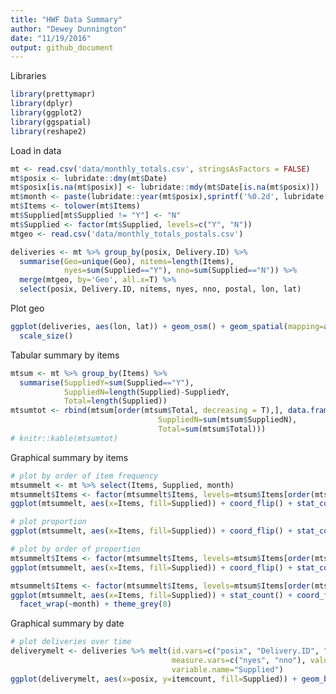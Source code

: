 ```yaml
---
title: "HWF Data Summary"
author: "Dewey Dunnington"
date: "11/19/2016"
output: github_document
---
```


Libraries

```r
library(prettymapr)
library(dplyr)
library(ggplot2)
library(ggspatial)
library(reshape2)
```

Load in data

```r
mt <- read.csv('data/monthly_totals.csv', stringsAsFactors = FALSE)
mt$posix <- lubridate::dmy(mt$Date)
mt$posix[is.na(mt$posix)] <- lubridate::mdy(mt$Date[is.na(mt$posix)])
mt$month <- paste(lubridate::year(mt$posix),sprintf('%0.2d', lubridate::month(mt$posix)), sep="-")
mt$Items <- tolower(mt$Items)
mt$Supplied[mt$Supplied != "Y"] <- "N"
mt$Supplied <- factor(mt$Supplied, levels=c("Y", "N"))
mtgeo <- read.csv('data/monthly_totals_postals.csv')

deliveries <- mt %>% group_by(posix, Delivery.ID) %>% 
  summarise(Geo=unique(Geo), nitems=length(Items), 
            nyes=sum(Supplied=="Y"), nno=sum(Supplied=="N")) %>% 
  merge(mtgeo, by='Geo', all.x=T) %>% 
  select(posix, Delivery.ID, nitems, nyes, nno, postal, lon, lat)
```

Plot geo

```r
ggplot(deliveries, aes(lon, lat)) + geom_osm() + geom_spatial(mapping=aes(size=nitems)) +
  scale_size()
```


Tabular summary by items

```r
mtsum <- mt %>% group_by(Items) %>% 
  summarise(SuppliedY=sum(Supplied=="Y"), 
            SuppliedN=length(Supplied)-SuppliedY, 
            Total=length(Supplied))
mtsumtot <- rbind(mtsum[order(mtsum$Total, decreasing = T),], data.frame(Items="Totals", SuppliedY=sum(mtsum$SuppliedY),
                                 SuppliedN=sum(mtsum$SuppliedN),
                                 Total=sum(mtsum$Total)))
# knitr::kable(mtsumtot)
```


Graphical summary by items

```r
# plot by order of item frequency
mtsummelt <- mt %>% select(Items, Supplied, month)
mtsummelt$Items <- factor(mtsummelt$Items, levels=mtsum$Items[order(mtsum$Total)])
ggplot(mtsummelt, aes(x=Items, fill=Supplied)) + coord_flip() + stat_count()

# plot proportion
ggplot(mtsummelt, aes(x=Items, fill=Supplied)) + coord_flip() + stat_count(position='fill')

# plot by order of proportion
mtsummelt$Items <- factor(mtsummelt$Items, levels=mtsum$Items[order(mtsum$SuppliedY/mtsum$Total)])
ggplot(mtsummelt, aes(x=Items, fill=Supplied)) + coord_flip() + stat_count(position='fill')
```

```r
mtsummelt$Items <- factor(mtsummelt$Items, levels=mtsum$Items[order(mtsum$Total)])
ggplot(mtsummelt, aes(x=Items, fill=Supplied)) + stat_count() + coord_flip() +
  facet_wrap(~month) + theme_grey(8)
```


Graphical summary by date

```r
# plot deliveries over time
deliverymelt <- deliveries %>% melt(id.vars=c("posix", "Delivery.ID", "nitems", "postal"),
                                    measure.vars=c("nyes", "nno"), value.name="itemcount",
                                    variable.name="Supplied")
ggplot(deliverymelt, aes(x=posix, y=itemcount, fill=Supplied)) + geom_bar(stat='identity')
```
